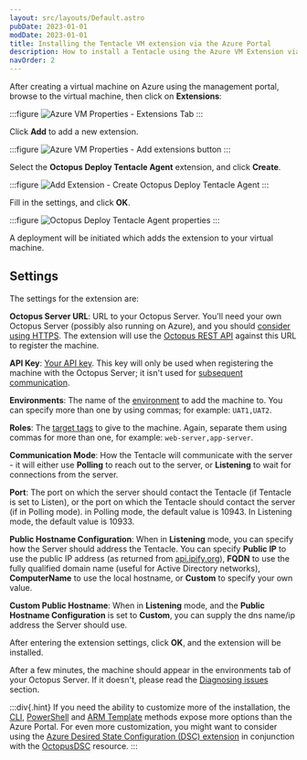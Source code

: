 ```yaml
---
layout: src/layouts/Default.astro
pubDate: 2023-01-01
modDate: 2023-01-01
title: Installing the Tentacle VM extension via the Azure Portal
description: How to install a Tentacle using the Azure VM Extension via the new Azure Portal
navOrder: 2
---
```


<AzureVMExtensionDeprecated />

After creating a virtual machine on Azure using the management portal, browse to the virtual machine, then click on **Extensions**:

:::figure
![Azure VM Properties - Extensions Tab](/docs/infrastructure/deployment-targets/tentacle/windows/azure-virtual-machines/azure-portal-extensions-menu-item.png "width=500")
:::

Click **Add** to add a new extension.

:::figure
![Azure VM Properties - Add extensions button](/docs/infrastructure/deployment-targets/tentacle/windows/azure-virtual-machines/azure-portal-extensions-add.png "width=500")
:::

Select the **Octopus Deploy Tentacle Agent** extension, and click **Create**.

:::figure
![Add Extension - Create Octopus Deploy Tentacle Agent](/docs/infrastructure/deployment-targets/tentacle/windows/azure-virtual-machines/azure-portal-extensions-about-extension.png "width=500")
:::

Fill in the settings, and click **OK**.

:::figure
![ Octopus Deploy Tentacle Agent properties](/docs/infrastructure/deployment-targets/tentacle/windows/azure-virtual-machines/azure-portal-extensions-extension-properties.png "width=500")
:::

A deployment will be initiated which adds the extension to your virtual machine.

## Settings

The settings for the extension are:

**Octopus Server URL**: URL to your Octopus Server. You'll need your own Octopus Server (possibly also running on Azure), and you should [consider using HTTPS](/docs/security/exposing-octopus/expose-the-octopus-web-portal-over-https/). The extension will use the [Octopus REST API](/docs/octopus-rest-api) against this URL to register the machine.

**API Key**: [Your API key](/docs/octopus-rest-api/how-to-create-an-api-key/). This key will only be used when registering the machine with the Octopus Server; it isn't used for [subsequent communication](/docs/security/octopus-tentacle-communication).

**Environments**: The name of the [environment](/docs/infrastructure/environments) to add the machine to. You can specify more than one by using commas; for example: `UAT1,UAT2`.

**Roles**: The [target tags](/docs/infrastructure/deployment-targets/#target-roles) to give to the machine. Again, separate them using commas for more than one, for example: `web-server,app-server`.

**Communication Mode**: How the Tentacle will communicate with the server - it will either use **Polling** to reach out to the server, or **Listening** to wait for connections from the server.

**Port**: The port on which the server should contact the Tentacle (if Tentacle is set to Listen), or the port on which the Tentacle should contact the server (if in Polling mode). in Polling mode, the default value is 10943. In Listening mode, the default value is 10933.

**Public Hostname Configuration**: When in **Listening** mode, you can specify how the Server should address the Tentacle. You can specify **Public IP** to use the public IP address (as returned from [api.ipify.org](https://api.ipify.org)), **FQDN** to use the fully qualified domain name (useful for Active Directory networks), **ComputerName** to use the local hostname, or **Custom** to specify your own value.

**Custom Public Hostname**: When in **Listening** mode, and the **Public Hostname Configuration** is set to **Custom**, you can supply the dns name/ip address the Server should use.

After entering the extension settings, click **OK**, and the extension will be installed.

After a few minutes, the machine should appear in the environments tab of your Octopus Server. If it doesn't, please read the [Diagnosing issues](/docs/infrastructure/deployment-targets/tentacle/windows/azure-virtual-machines/diagnosing-issues) section.

:::div{.hint}
If you need the ability to customize more of the installation, the [CLI](/docs/infrastructure/deployment-targets/tentacle/windows/azure-virtual-machines/via-the-azure-cli/), [PowerShell](/docs/infrastructure/deployment-targets/tentacle/windows/azure-virtual-machines/via-powershell/) and [ARM Template](/docs/infrastructure/deployment-targets/tentacle/windows/azure-virtual-machines/via-an-arm-template) methods expose more options than the Azure Portal. For even more customization, you might want to consider using the [Azure Desired State Configuration (DSC) extension](https://docs.microsoft.com/en-us/azure/virtual-machines/extensions/dsc-overview) in conjunction with the [OctopusDSC](https://www.powershellgallery.com/packages/OctopusDSC) resource.
:::

